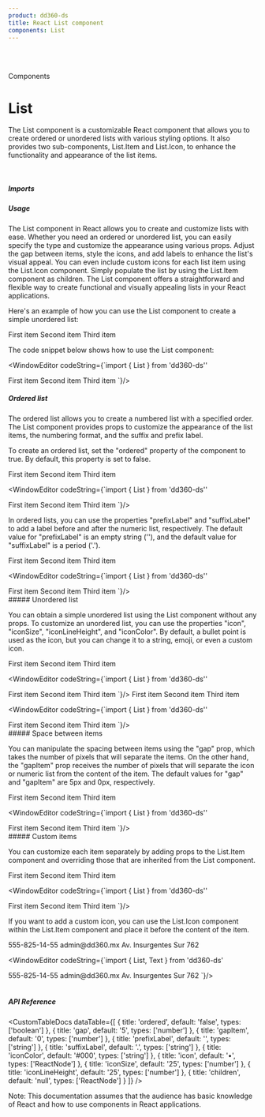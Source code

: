```yaml
---
product: dd360-ds
title: React List component
components: List
---
```


<br id='top' />
<br />

<Label>Components</Label>

# <span name="floating-nav">List</span>

The List component is a customizable React component that allows you to create 
ordered or unordered lists with various styling options. It also provides two 
sub-components, List.Item and List.Icon, to enhance the functionality and appearance 
of the list items.

<br />

##### <span name="floating-nav">Imports</span>

<WindowEditor codeString="import { List } from 'dd360-ds'" />
<WindowEditor codeString="import List from 'dd360-ds/List'" />

##### <span name="floating-nav">Usage</span>

The List component in React allows you to create and customize lists with ease. Whether 
you need an ordered or unordered list, you can easily specify the type and customize the 
appearance using various props. Adjust the gap between items, style the icons, and add 
labels to enhance the list's visual appeal. You can even include custom icons for each 
list item using the List.Icon component. Simply populate the list by using the List.Item 
component as children. The List component offers a straightforward and flexible way to create 
functional and visually appealing lists in your React applications.

Here's an example of how you can use the List component to create a simple unordered list:

<ContainerComponentDoc>
  <List>
    <List.Item>First item</List.Item>
    <List.Item>Second item</List.Item>
    <List.Item>Third item</List.Item>
  </List>
</ContainerComponentDoc>

The code snippet below shows how to use the List component:

<WindowEditor
    codeString={`import { List } from 'dd360-ds''

<List>
    <List.Item>First item</List.Item>
    <List.Item>Second item</List.Item>
    <List.Item>Third item</List.Item>
</List>
`}/>

<br />

##### <span name="floating-nav">Ordered list</span>

The ordered list allows you to create a numbered list with a specified order. The List component 
provides props to customize the appearance of the list items, the numbering format, and the suffix 
and prefix label.

To create an ordered list, set the "ordered" property of the component to true. By default, this 
property is set to false.

<ContainerComponentDoc>
  <List ordered>
    <List.Item>First item</List.Item>
    <List.Item>Second item</List.Item>
    <List.Item>Third item</List.Item>
  </List>
</ContainerComponentDoc>

<WindowEditor
    codeString={`import { List } from 'dd360-ds''

<List ordered>
    <List.Item>First item</List.Item>
    <List.Item>Second item</List.Item>
    <List.Item>Third item</List.Item>
</List>
`}/>

In ordered lists, you can use the properties "prefixLabel" and "suffixLabel" to add a label before and 
after the numeric list, respectively. The default value for "prefixLabel" is an empty string (''), and 
the default value for "suffixLabel" is a period ('.').

<ContainerComponentDoc>
  <List ordered prefixLabel='°' suffixLabel=')'>
    <List.Item>First item</List.Item>
    <List.Item>Second item</List.Item>
    <List.Item>Third item</List.Item>
  </List>
</ContainerComponentDoc>

<WindowEditor
    codeString={`import { List } from 'dd360-ds''

<List ordered prefixLabel='°' suffixLabel=')'>
    <List.Item>First item</List.Item>
    <List.Item>Second item</List.Item>
    <List.Item>Third item</List.Item>
</List>
`}/>

<br />
##### <span name="floating-nav">Unordered list</span>

You can obtain a simple unordered list using the List component without any props. To customize an unordered 
list, you can use the properties "icon", "iconSize", "iconLineHeight", and "iconColor". By default, a bullet 
point is used as the icon, but you can change it to a string, emoji, or even a custom icon.

<ContainerComponentDoc>
  <List iconColor='#46A9CB'>
    <List.Item>First item</List.Item>
    <List.Item>Second item</List.Item>
    <List.Item>Third item</List.Item>
  </List>
</ContainerComponentDoc>

<WindowEditor
    codeString={`import { List } from 'dd360-ds''

<List iconColor='#46A9CB'>
    <List.Item>First item</List.Item>
    <List.Item>Second item</List.Item>
    <List.Item>Third item</List.Item>
</List>
`}/>

<ContainerComponentDoc>
  <List icon='🎸' iconSize={15} iconLineHeight={20}>
    <List.Item>First item</List.Item>
    <List.Item>Second item</List.Item>
    <List.Item>Third item</List.Item>
  </List>
</ContainerComponentDoc>

<WindowEditor
    codeString={`import { List } from 'dd360-ds''

<List icon='🎸' iconSize={15} iconLineHeight={20}>
    <List.Item>First item</List.Item>
    <List.Item>Second item</List.Item>
    <List.Item>Third item</List.Item>
</List>
`}/>

<br />
##### <span name="floating-nav">Space between items</span>

You can manipulate the spacing between items using the "gap" prop, which takes the 
number of pixels that will separate the items. On the other hand, the "gapItem" prop 
receives the number of pixels that will separate the icon or numeric list from the 
content of the item. The default values for "gap" and "gapItem" are 5px and 0px, 
respectively.

<ContainerComponentDoc>
  <List gap={15} gapItem={15}>
    <List.Item>First item</List.Item>
    <List.Item>Second item</List.Item>
    <List.Item>Third item</List.Item>
  </List>
</ContainerComponentDoc>

<WindowEditor
    codeString={`import { List } from 'dd360-ds''

<List gap={15} gapItem={15}>
    <List.Item>First item</List.Item>
    <List.Item>Second item</List.Item>
    <List.Item>Third item</List.Item>
</List>
`}/>

<br />
##### <span name="floating-nav">Custom items</span>

You can customize each item separately by adding props to the List.Item component and 
overriding those that are inherited from the List component.

<ContainerComponentDoc>
  <List iconColor='#46A9CB'>
    <List.Item iconSize={15} iconColor='#E765C4'>First item</List.Item>
    <List.Item iconColor='#A2E533'>Second item</List.Item>
    <List.Item iconSize={40}>Third item</List.Item>
  </List>
</ContainerComponentDoc>

<WindowEditor
    codeString={`import { List } from 'dd360-ds''

<List iconColor='#46A9CB'>
    <List.Item iconSize={15} iconColor='#E765C4'>First item</List.Item>
    <List.Item iconColor='#A2E533'>Second item</List.Item>
    <List.Item iconSize={40}>Third item</List.Item>
</List>
`}/>

If you want to add a custom icon, you can use the List.Icon component within the 
List.Item component and place it before the content of the item.

<ContainerComponentDoc>
  <List iconColor='#46A9CB' gapItem={10}>
    <List.Item>
      <List.Icon>
        <DynamicHeroIcon icon="PhoneIcon" className="w-5 h-5" />
      </List.Icon>
      <Text textMuted500>555-825-14-55</Text>
    </List.Item>
    <List.Item>
      <List.Icon>
        <DynamicHeroIcon icon="MailIcon" className="w-5 h-5" />
      </List.Icon>
      <Text textMuted500>admin@dd360.mx</Text>
    </List.Item>
    <List.Item>
      <List.Icon>
        <DynamicHeroIcon icon="LocationMarkerIcon" className="w-5 h-5" />
      </List.Icon>
      <Text textMuted500>Av. Insurgentes Sur 762</Text>
    </List.Item>
  </List>
</ContainerComponentDoc>

<WindowEditor
    codeString={`import { List, Text } from 'dd360-ds'

<List iconColor='#46A9CB' gapItem={10}>
    <List.Item>
      <List.Icon>
        <DynamicHeroIcon icon="PhoneIcon" className="w-5 h-5" />
      </List.Icon>
      <Text textMuted500>555-825-14-55</Text>
    </List.Item>
    <List.Item>
      <List.Icon>
        <DynamicHeroIcon icon="MailIcon" className="w-5 h-5" />
      </List.Icon>
      <Text textMuted500>admin@dd360.mx</Text>
    </List.Item>
    <List.Item>
      <List.Icon>
        <DynamicHeroIcon icon="LocationMarkerIcon" className="w-5 h-5" />
      </List.Icon>
      <Text textMuted500>Av. Insurgentes Sur 762</Text>
    </List.Item>
  </List>
`}/>

<br />
<br />

##### <span name="floating-nav">API Reference</span>

<CustomTableDocs
  dataTable={[
    { title: 'ordered', default: 'false', types: ['boolean'] },
    { title: 'gap', default: '5', types: ['number'] },
    { title: 'gapItem', default: '0', types: ['number'] },
    { title: 'prefixLabel', default: '', types: ['string'] },
    { title: 'suffixLabel', default: '.', types: ['string'] },
    { title: 'iconColor', default: '#000', types: ['string'] },
    { title: 'icon', default: '•', types: ['ReactNode'] },
    { title: 'iconSize', default: '25', types: ['number'] },
    { title: 'iconLineHeight', default: '25', types: ['number'] },
    { title: 'children', default: 'null', types: ['ReactNode'] }
  ]}
/>

Note: This documentation assumes that the audience has basic knowledge of React
and how to use components in React applications.

<BackAndForwardController />